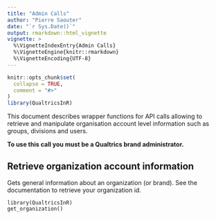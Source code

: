 ```yaml
---
title: "Admin Calls"
author: "Pierre Saouter"
date: "`r Sys.Date()`"
output: rmarkdown::html_vignette
vignette: >
  %\VignetteIndexEntry{Admin Calls}
  %\VignetteEngine{knitr::rmarkdown}
  %\VignetteEncoding{UTF-8}
---
```


```r
knitr::opts_chunk$set(
  collapse = TRUE,
  comment = "#>"
)
library(QualtricsInR)
```

This document describes wrapper functions for API calls allowing to retrieve and manipulate organisation account level information such as groups, divisions and users.

**To use this call you must be a Qualtrics brand administrator.**

## Retrieve organization account information 

Gets general information about an organization (or brand). See the documentation to retrieve your organization id.

```
library(QualtricsInR)
get_organization()
```



